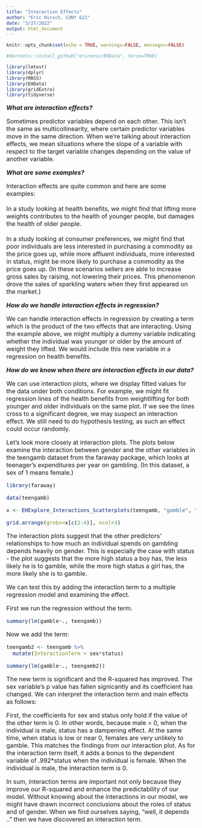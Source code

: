```yaml
---
title: "Interaction Effects"
author: "Eric Hirsch, CUNY 621"
date: "3/27/2022"
output: html_document
---
```


```r
knitr::opts_chunk$set(echo = TRUE, warnings=FALSE, messages=FALSE)

#devtools::install_github("ericonsi/EHData", force=TRUE)

library(lmtest)
library(dplyr)
library(MASS)
library(EHData)
library(gridExtra)
library(tidyverse)


```

<font size=3>

*__What are interaction effects?__*

Sometimes predictor variables depend on each other. This isn’t the same as multicollinearity, where certain predictor variables move in the same direction. When we’re talking about interaction effects, we mean situations where the slope of a variable with respect to the target variable changes depending on the value of another variable.

*__What are some examples?__*

Interaction effects are quite common and here are some examples:
\
\
In a study looking at health benefits, we might find that lifting more weights contributes to the health of younger people, but damages the health of older people.
\
\
In a study looking at consumer preferences, we might find that poor individuals are less interested in purchasing a commodity as the price goes up, while more affluent individuals, more interested in status, might be more likely to purchase a commodity as the price goes up.  (In these scenarios sellers are able to increase gross sales by raising, not lowering their prices.  This phenomenon drove the sales of sparkling waters when they first appeared on the market.)

*__How do we handle interaction effects in regression?__*

We can handle interaction effects in regression by creating a term which is the product of the two effects that are interacting. Using the example above, we might multiply a dummy variable indicating whether the individual was younger or older by the amount of weight they lifted.  We would include this new variable in a regression on health benefits.

*__How do we know when there are interaction effects in our data?__*

We can use interaction plots, where we display fitted values for the data under both conditions. For example, we might fit regression lines of the health benefits from weightlifting for both younger and older individuals on the same plot. If we see the lines cross to a significant degree, we may suspect an interaction effect. We still need to do hypothesis testing, as such an effect could occur randomly.<font>

Let's look more closely at interaction plots.  The plots below examine the interaction between gender and the other variables in the teengamb dataset from the faraway package, which looks at teenager's expenditures per year on gambling. (In this dataset, a sex of 1 means female.)


```r

library(faraway)

data(teengamb)

x <- EHExplore_Interactions_Scatterplots(teengamb, "gamble", "sex")

```
```r
grid.arrange(grobs=x[c(2:4)], ncol=3)

```

The interaction plots suggest that the other predictors' relationships to how much an individual spends on gambling depends heavily on gender.  This is especially the case with status - the plot suggests that the more high status a boy has, the less likely he is to gamble, while the more high status a girl has, the more likely she is to gamble.

We can test this by adding the interaction term to a multiple regression model and examining the effect.

First we run the regression without the term.

```r

summary(lm(gamble~., teengamb))

```

Now we add the term:

```r
teengamb2 <- teengamb %>%
  mutate(InteractionTerm = sex*status)

summary(lm(gamble~., teengamb2))
```

The new term is significant and the R-squared has improved. The sex variable's p value has fallen signicantly and its coefficient has changed.  We can interpret the interaction term and main effects as follows:

First, the coefficients for sex and status only hold if the value of the other term is 0.  In other words, because male = 0, when the individual is male, status has a dampening effect. At the same time, when status is low or near 0, females are very unlikely to gamble.  This matches the findings from our interaction plot. As for the interaction term itself, it adds a bonus to the dependent variable of .992*status when the individual is female.  When the individual is male, the interaction term is 0.  

In sum, interaction terms are important not only because they improve our R-squared and enhance the predictability of our model.  Without knowing about the interactions in our model, we might have drawn incorrect conclusions about the roles of status and of gender.  When we find ourselves saying, "well, it depends .." then we have discovered an interaction term.